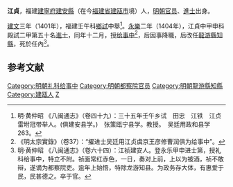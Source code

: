 '''江貞'''，福建[[建寧府|建寧府]][[建安县_(东汉)|建安縣]]（在今[[福建省|福建省]][[建瓯市|建瓯市]]境）人，[[明朝官员|明朝官员]]、[[進士|進士]]出身。

[[建文|建文]]三年（1401年），福建壬午科[[鄉試|鄉試]]中舉<ref>明·黄仲昭 《八闽通志》（卷四十九）：三十五年壬午乡试　田忠　江铁　江贞　雷坿冠带举人。(俱建安县学。)　张策瓯宁县学。教授。　吴廷用政和县学263。</ref>。[[永乐_(明朝)|永樂]]二年（1404年），江貞中甲申科殿試二甲第五十名[[進士|進士]]，同年十二月，授[[给事中|给事中]]<ref>《明太宗實錄》（卷37）：“擢进士吴廷用江贞虞京王彦修曹润俱为给事中”。</ref>，后因事降職，后改任[[龍游縣|龍游縣]][[知縣|知縣]]，死於任內<ref>明·黄仲昭 《八闽通志》（卷六十四）：江祯建安人。登永乐甲申进士第，授礼科给事中，特立不附。祯面常红赤色，一日，奏对上前，上以为被酒，祯不敢辩，遂谪为都察院吏。逾年上始悟，特除龙游知县。为政务存大体，有惠爱于民，民甚德之。卒于官。</ref>。

==参考文献==
{{Reflist}}

{{永樂二年甲申科殿試金榜}}
{{明朝官员小作品}}
{{DEFAULTSORT:Jiang江}}
[[Category:明朝礼科给事中|Category:明朝礼科给事中]]
[[Category:明朝都察院官员|Category:明朝都察院官员]]
[[Category:明朝龍游縣知縣|Category:明朝龍游縣知縣]]
[[Category:建瓯人|Category:建瓯人]]
[[Category:江姓|Z]]